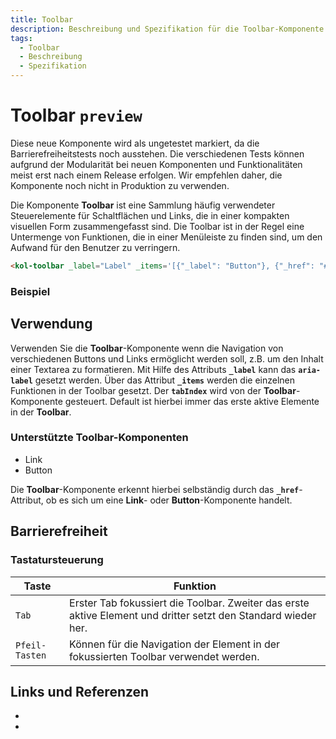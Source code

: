 ```yaml
---
title: Toolbar
description: Beschreibung und Spezifikation für die Toolbar-Komponente.
tags:
  - Toolbar
  - Beschreibung
  - Spezifikation
---
```



# Toolbar `preview`

<kol-alert _type="warning" _variant="card">
	<kol-badge _color="#476af5" _label="Preview"></kol-badge> Diese neue Komponente wird als ungetestet markiert, da die Barrierefreiheitstests noch ausstehen. Die verschiedenen Tests können aufgrund der Modularität bei neuen Komponenten und Funktionalitäten meist erst nach einem Release erfolgen. Wir empfehlen daher, die Komponente noch nicht in Produktion zu verwenden.
</kol-alert>

Die Komponente **Toolbar** ist eine Sammlung häufig verwendeter Steuerelemente für Schaltflächen und Links, die in einer kompakten visuellen Form zusammengefasst sind. Die Toolbar ist in der Regel eine Untermenge von Funktionen, die in einer Menüleiste zu finden sind, um den Aufwand für den Benutzer zu verringern.

```html
<kol-toolbar _label="Label" _items='[{"_label": "Button"}, {"_href": "#", "_label": "Link"}]'> </kol-toolbar>
```

### Beispiel

<kol-toolbar
        _label="Label"
        _items='[{"_label": "Button"}, {"_href": "#", "_label": "Link"}]'>
</kol-toolbar>

## Verwendung

Verwenden Sie die **Toolbar**-Komponente wenn die Navigation von verschiedenen Buttons und Links ermöglicht werden soll, z.B. um den Inhalt einer Textarea zu formatieren.
Mit Hilfe des Attributs **`_label`** kann das **`aria-label`** gesetzt werden.
Über das Attribut **`_items`** werden die einzelnen Funktionen in der Toolbar gesetzt.
Der **`tabIndex`** wird von der **Toolbar**-Komponente gesteuert. Default ist hierbei immer das erste aktive Elemente in der **Toolbar**.

### Unterstützte **Toolbar**-Komponenten

- Link
- Button

Die **Toolbar**-Komponente erkennt hierbei selbständig durch das **`_href`**-Attribut, ob es sich um eine **Link**- oder **Button**-Komponente handelt.

## Barrierefreiheit

### Tastatursteuerung

| Taste          | Funktion                                                                                                       |
| -------------- | -------------------------------------------------------------------------------------------------------------- |
| `Tab`          | Erster Tab fokussiert die Toolbar. Zweiter das erste aktive Element und dritter setzt den Standard wieder her. |
| `Pfeil-Tasten` | Können für die Navigation der Element in der fokussierten Toolbar verwendet werden.                            |

## Links und Referenzen

- <kol-link _href="https://developer.mozilla.org/en-US/docs/Web/Accessibility/ARIA/Roles/toolbar_role" _target="_blank"></kol-link>
- <kol-link _href="https://www.w3.org/WAI/ARIA/apg/patterns/toolbar/" _target="_blank"></kol-link>

<Readme />

<ExampleLink component="toolbar" />
